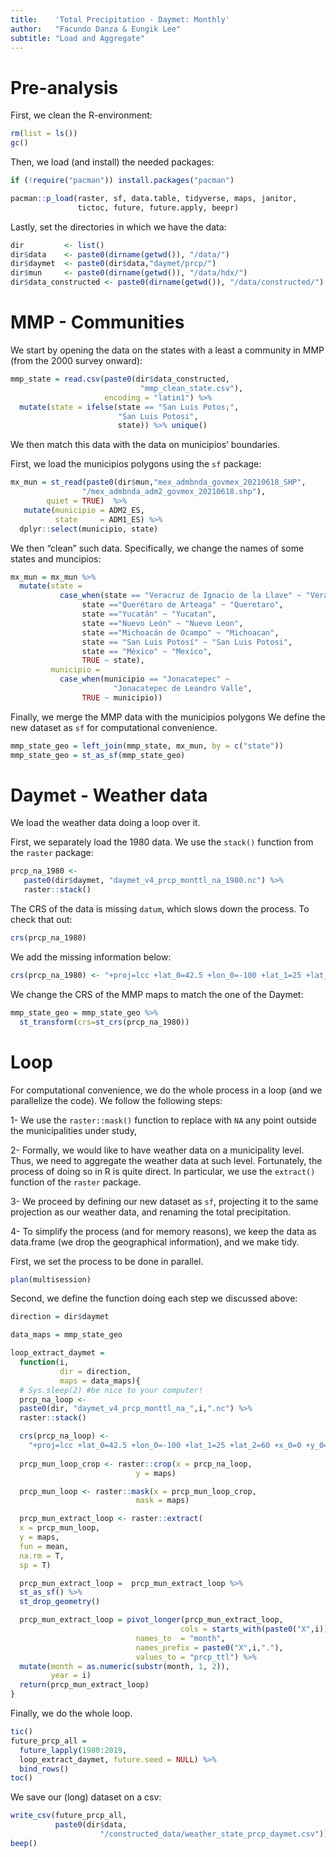 ```yaml
---
title:    'Total Precipitation - Daymet: Monthly'
author:   "Facundo Danza & Eungik Lee"
subtitle: "Load and Aggregate"
---
```


# Pre-analysis

First, we clean the R-environment:
```r
rm(list = ls())
gc()
```

Then, we load (and install) the needed packages:
```r
if (!require("pacman")) install.packages("pacman")

pacman::p_load(raster, sf, data.table, tidyverse, maps, janitor, 
               tictoc, future, future.apply, beepr)
```

Lastly, set the directories in which we have the data:
```r
dir         <- list()
dir$data    <- paste0(dirname(getwd()), "/data/")
dir$daymet  <- paste0(dir$data,"daymet/prcp/")
dir$mun     <- paste0(dirname(getwd()), "/data/hdx/")
dir$data_constructed <- paste0(dirname(getwd()), "/data/constructed/")
```


# MMP - Communities

We start by opening the data on the states with a least a community in MMP (from the 2000 survey onward):
```r
mmp_state = read.csv(paste0(dir$data_constructed, 
                             "mmp_clean_state.csv"), 
                     encoding = "latin1") %>% 
  mutate(state = ifelse(state == "San Luis Potos¡", 
                        "San Luis Potosi", 
                        state)) %>% unique()
```

We then match this data with the data on municipios' boundaries. 

First, we load the municipios polygons using the `sf` package:
```r
mx_mun = st_read(paste0(dir$mun,"mex_admbnda_govmex_20210618_SHP",
                "/mex_admbnda_adm2_govmex_20210618.shp"),
        quiet = TRUE)  %>%
   mutate(municipio = ADM2_ES,
          state     = ADM1_ES) %>%
  dplyr::select(municipio, state)
```

We then "clean" such data. Specifically, we change the names of some states and muncipios:
```r
mx_mun = mx_mun %>% 
  mutate(state = 
           case_when(state == "Veracruz de Ignacio de la Llave" ~ "Veracruz", 
                state =="Querétaro de Arteaga" ~ "Queretaro",
                state =="Yucatán" ~ "Yucatan",
                state =="Nuevo León" ~ "Nuevo Leon",
                state =="Michoacán de Ocampo" ~ "Michoacan",
                state == "San Luis Potosí" ~ "San Luis Potosi",
                state == "México" ~ "Mexico",
                TRUE ~ state),
         municipio = 
           case_when(municipio == "Jonacatepec" ~ 
                       "Jonacatepec de Leandro Valle",
                TRUE ~ municipio))
```


Finally, we merge the MMP data with the municipios polygons We define the new dataset as `sf` for computational convenience. 
```r
mmp_state_geo = left_join(mmp_state, mx_mun, by = c("state"))
mmp_state_geo = st_as_sf(mmp_state_geo)
```


# Daymet - Weather data

We load the weather data doing a loop over it. 

First, we separately load the 1980 data. We use the `stack()` function from the `raster` package:
```r
prcp_na_1980 <-
   paste0(dir$daymet, "daymet_v4_prcp_monttl_na_1980.nc") %>%
   raster::stack()
```

The CRS of the data is missing `datum`, which slows down the process. To check that out:
```r
crs(prcp_na_1980)
```

We add the missing information below:
```r
crs(prcp_na_1980) <- "+proj=lcc +lat_0=42.5 +lon_0=-100 +lat_1=25 +lat_2=60 +x_0=0 +y_0=0 +ellps=WGS84 +datum=WGS84 +units=m +no_defs"
```

We change the CRS of the MMP maps to match the one of the Daymet:
```r
mmp_state_geo = mmp_state_geo %>%
  st_transform(crs=st_crs(prcp_na_1980))
```


# Loop 

For computational convenience, we do the whole process in a loop (and we parallelize the code). We follow the following steps:

1- We use the `raster::mask()` function to replace with `NA` any point outside the municipalities under study,

2- Formally, we would like to have weather data on a municipality level. Thus, we need to aggregate the weather data at such level. Fortunately, the process of doing so in R is quite direct. In particular, we use the `extract()` function of the `raster` package.

3- We proceed by defining our new dataset as `sf`, projecting it to the same projection as our weather data, and renaming the total precipitation. 

4- To simplify the process (and for memory reasons), we keep the data as data.frame (we drop the geographical information), and we make tidy.

First, we set the process to be done in parallel.
```r
plan(multisession)
```

Second, we define the function doing each step we discussed above:
```r
direction = dir$daymet

data_maps = mmp_state_geo

loop_extract_daymet = 
  function(i, 
           dir = direction,
           maps = data_maps){
  # Sys.sleep(2) #be nice to your computer!
  prcp_na_loop <-
  paste0(dir, "daymet_v4_prcp_monttl_na_",i,".nc") %>%
  raster::stack()

  crs(prcp_na_loop) <- 
    "+proj=lcc +lat_0=42.5 +lon_0=-100 +lat_1=25 +lat_2=60 +x_0=0 +y_0=0 +ellps=WGS84 +datum=WGS84 +units=m +no_defs"
  
  prcp_mun_loop_crop <- raster::crop(x = prcp_na_loop,
                            y = maps)

  prcp_mun_loop <- raster::mask(x = prcp_mun_loop_crop,
                            mask = maps)

  prcp_mun_extract_loop <- raster::extract(
  x = prcp_mun_loop,
  y = maps,
  fun = mean,
  na.rm = T,
  sp = T)

  prcp_mun_extract_loop =  prcp_mun_extract_loop %>%
  st_as_sf() %>%
  st_drop_geometry()

  prcp_mun_extract_loop = pivot_longer(prcp_mun_extract_loop,
                                      cols = starts_with(paste0("X",i)),
                            names_to  = "month",
                            names_prefix = paste0("X",i,"."),
                            values_to = "prcp_ttl") %>%
  mutate(month = as.numeric(substr(month, 1, 2)),
         year = i)
  return(prcp_mun_extract_loop)
}
```

Finally, we do the whole loop.
```r
tic()
future_prcp_all = 
  future_lapply(1980:2019, 
  loop_extract_daymet, future.seed = NULL) %>%
  bind_rows()
toc()
```

We save our (long) dataset on a csv:
```r
write_csv(future_prcp_all, 
          paste0(dir$data,
                    "/constructed_data/weather_state_prcp_daymet.csv"))
beep()
```
